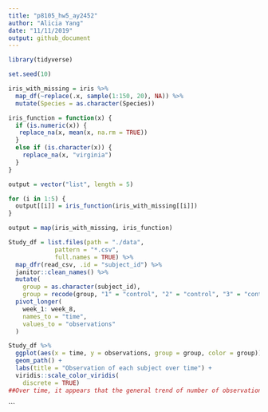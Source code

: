 ```yaml
---
title: "p8105_hw5_ay2452"
author: "Alicia Yang"
date: "11/11/2019"
output: github_document
---
```


```r
library(tidyverse)

set.seed(10)

iris_with_missing = iris %>% 
  map_df(~replace(.x, sample(1:150, 20), NA)) %>%
  mutate(Species = as.character(Species))
```

```r
iris_function = function(x) {
  if (is.numeric(x)) {
   replace_na(x, mean(x, na.rm = TRUE))
  }
  else if (is.character(x)) {
    replace_na(x, "virginia")
  }
}

output = vector("list", length = 5)

for (i in 1:5) {
  output[[i]] = iris_function(iris_with_missing[[i]])
}

output = map(iris_with_missing, iris_function)
```

```r
Study_df = list.files(path = "./data",
             pattern = "*.csv", 
             full.names = TRUE) %>%
  map_dfr(read_csv, .id = "subject_id") %>%
  janitor::clean_names() %>%
  mutate(
    group = as.character(subject_id),
    group = recode(group, "1" = "control", "2" = "control", "3" = "control", "4" = "control", "5" = "control", "6" = "control", "7" = "control", "8" = "control", "9" = "control", "10" = "control", "11" = "experiment", "12" = "experiment", "13" = "experiment", "14" = "experiment", "15" = "experiment", "16" = "experiment", "17" = "experiment", "18" = "experiment", "19" = "experiment", "20" = "experiment" )) %>% 
  pivot_longer(
    week_1: week_8,
    names_to = "time", 
    values_to = "observations"
  )

Study_df %>% 
  ggplot(aes(x = time, y = observations, group = group, color = group)) + 
  geom_path() +
  labs(title = "Observation of each subject over time") + 
  viridis::scale_color_viridis(
    discrete = TRUE)
##Over time, it appears that the general trend of number of observations increases for individuals in the experimental group. Individuals in the control group seem to start and end at around the same observation number. 
```
```
